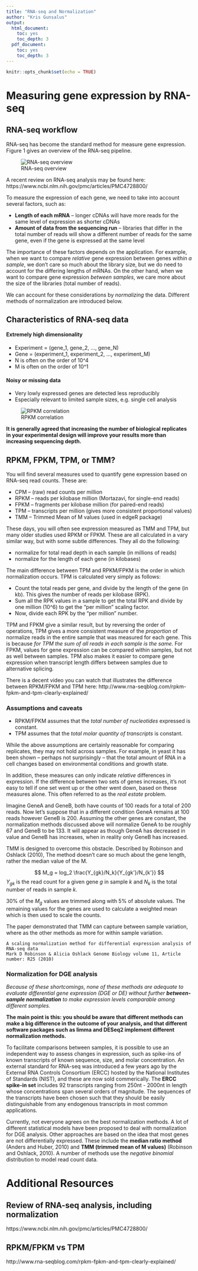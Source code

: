 ```yaml
---
title: "RNA-seq and Normalization"
author: "Kris Gunsalus"
output:
  html_document:
    toc: yes
    toc_depth: 3
  pdf_document:
    toc: yes
    toc_depth: 3
---
```


```r
knitr::opts_chunk$set(echo = TRUE)
```

# Measuring gene expression by RNA-seq

## RNA-seq workflow

RNA-seq has become the standard method for measure gene expression. Figure 1 gives an overview of the RNA-seq pipeline.

![RNA-seq overview](Images/RNA-seq_Mortazavi.png)

A recent review on RNA-seq analysis may be found here:
https://www.ncbi.nlm.nih.gov/pmc/articles/PMC4728800/

To measure the expression of each gene, we need to take into account several factors, such as:

+ **Length of each mRNA** -- longer cDNAs will have more reads for the same level of expression as shorter cDNAs
+ **Amount of data from the sequencing run** -- libraries that differ in the total number of reads will show a different number of reads for the same gene, even if the gene is expressed at the same level

The importance of these factors depends on the application. For example, when we want to compare *relative* gene expression between genes *within a sample*, we don't care so much about the library size, but we do need to account for the differing lengths of mRNAs. On the other hand, when we want to compare gene expression *between samples*, we care more about the size of the libraries (total number of reads).

We can account for these considerations by *normalizing* the data. Different methods of normalization are introduced below.

## Characteristics of RNA-seq data

#### Extremely high dimensionality
* Experiment = (gene_1, gene_2, …, gene_N)
* Gene = (experiment_1, experiment_2, …, experiment_M)
* N is often on the order of 10^4
* M is often on the order of 10^1

#### Noisy or missing data

* Very lowly expressed genes are detected less reproducibly
* Especially relevant to limited sample sizes, e.g. single cell analysis

![RPKM correlation](Images/RPKM technical replicates.png)

**It is generally agreed that increasing the number of biological replicates in your experimental design will improve your results more than increasing sequencing depth.**


## RPKM, FPKM, TPM, or TMM?

You will find several measures used to quantify gene expression based on RNA-seq read counts. These are:

* CPM -- (raw) read counts per million
* RPKM -- reads per kilobase million (Mortazavi, for single-end reads)
* FPKM -- fragments per kilobase million (for paired-end reads)
* TPM -- transcripts per million (gives more consistent proportional values)
* TMM -- Trimmed Mean of M values (used in edgeR package)

These days, you will often see expression measured as TMM and TPM, but many older studies used RPKM or FPKM. These are all calculated in a vary similar way, but with some subtle differences. They all do the following:

* normalize for total read depth in each sample (in millions of reads)
* normalize for the length of each gene (in kilobases)

The main difference between TPM and RPKM/FPKM is the order in which normalization occurs. TPM is calculated very simply as follows:

* Count the total reads per gene, and divide by the length of the gene (in kb). This gives the number of reads per kilobase (RPK).
* Sum all the RPK values in a sample to get the total RPK and divide by one million (10^6) to get the "per million" scaling factor.
* Now, divide each RPK by the "per million" number.

TPM and FPKM give a similar result, but by reversing the order of operations, TPM gives a more consistent measure of the *proportion* of normalize reads in the entire sample that was measured for each gene. This is because *for TPM the sum of all reads in each sample is the same*. For FPKM, values for gene expression can be compared within samples, but not as well between samples. TPM also makes it easier to compare gene expression when transcript length differs between samples due to alternative splicing.

There is a decent video you can watch that illustrates the difference between RPKM/FPKM and TPM here:
http://www.rna-seqblog.com/rpkm-fpkm-and-tpm-clearly-explained/

### Assumptions and caveats

* RPKM/FPKM assumes that the *total number of nucleotides* expressed is constant.
* TPM assumes that the *total molar quantity of transcripts* is constant.

While the above assumptions are certainly reasonable for comparing replicates, they may not hold across samples. For example, in yeast it has been shown -- perhaps not surprisingly -- that the total amount of RNA in a cell changes based on environmental conditions and growth state.

In addition, these measures can only indicate *relative* differences in expression. If the difference between two sets of genes increases, it's not easy to tell if one set went up or the other went down, based on these measures alone. This often referred to as the *real estate* problem. 

Imagine GeneA and GeneB, both have counts of 100 reads for a total of 200 reads. Now let's suppose that in a different condition GeneA remains at 100 reads however GeneB is 200. Assuming the other genes are constant, the normalization methods discussed above will normalize GeneA to be roughly 67 and GeneB to be 133. It will appear as though GeneA has decreased in value and GeneB has increases, when in reality only GeneB has increased.

TMM is designed to overcome this obstacle. Described by Robinson and Oshlack (2010), The method doesn't care so much about the gene length, rather the median value of the M.

$$ M_g = log_2 \frac{Y_{gk}/N_k}{Y_{gk'}/N_{k'}} $$
$Y_{gk}$ is the read count for a given gene $g$ in sample $k$ and $N_k$ is the total number of reads in sample $k$.

30% of the $M_g$ values are trimmed along with 5% of absolute values. The remaining values for the genes are used to calculate a weighted mean which is then used to scale the counts.

The paper demonstrated that TMM can capture between sample variation, where as the other methods as more for within sample variation.

```
A scaling normalization method for differential expression analysis of RNA-seq data
Mark D Robinson & Alicia Oshlack Genome Biology volume 11, Article number: R25 (2010)
```

### Normalization for DGE analysis

*Because of these shortcomings, none of these methods are adequate to evaluate differential gene expression (DGE or DE) without further **between-sample normalization** to make expression levels comparable among different samples.*

**The main point is this: you should be aware that different methods can make a big difference in the outcome of your analysis, and that different software packages such as limma and DESeq2 implement different normalization methods.**

To facilitate comparisons between samples, it is possible to use an independent way to assess changes in expression, such as spike-ins of known transcripts of known sequence, size, and molar concentration. An external standard for RNA-seq was introduced a few years ago by the External RNA Controls Consortium (ERCC) hosted by the National Institutes of Standards (NIST), and these are now sold commerically. The **ERCC spike-in set** includes 92 transcripts ranging from 250nt - 2000nt in length whose concentrations span several orders of magnitude. The sequences of the transcripts have been chosen such that they should be easily distinguishable from any endogenous transcripts in most common applications.

Currently, not everyone agrees on the best normalization methods. A lot of different statistical models have been proposed to deal with normalization for DGE analysis. Other approaches are based on the idea that most genes are not differentially expressed. These include the **median ratio method** (Anders and Huber, 2010) and **TMM (trimmed mean of M values)** (Robinson and Oshlack, 2010). A number of methods use the *negative binomial* distribution to model read count data.


# Additional Resources

## Review of RNA-seq analysis, including normalization
https://www.ncbi.nlm.nih.gov/pmc/articles/PMC4728800/

## RPKM/FPKM vs TPM
http://www.rna-seqblog.com/rpkm-fpkm-and-tpm-clearly-explained/
